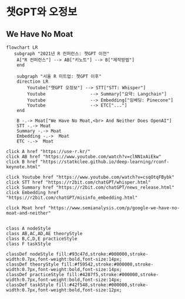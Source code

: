 # 챗GPT와 오정보

## We Have No Moat

```mermaid
flowchart LR
   subgraph "2021년 R 컨퍼런스: 챗GPT 이전"
    A["R 컨퍼런스"] --> AB["키노트"] --> B["제작방법"]
    end
    
    subgraph "서울 R 미트업: 챗GPT 이후"
    direction LR
        Youtube["챗GPT 오정보"] --> STT["STT: Whisper"]
        Youtube                 --> Summary["요약: Langchain"]
        Youtube                 --> Embedding["임베딩: Pinecone"]
        Youtube                 --> ETC["..."]
    end

    B -.-> Moat["We Have No Moat,<br> And Neither Does OpenAI"]
    STT -.-> Moat 
    Summary -.-> Moat 
    Embedding -.->  Moat
    ETC -.->  Moat

click A href "https://use-r.kr/"
click AB href "https://www.youtube.com/watch?v=clNN1xAiEkw"
click B href "https://statkclee.github.io/deep-learning/rconf-keynote.html"

click Youtube href "https://www.youtube.com/watch?v=csqOtqFBybk"
click STT href "https://r2bit.com/chatGPT/whisper.html"
click Summary href "https://r2bit.com/chatGPT/news_release.html"
click Embedding href "https://r2bit.com/chatGPT/misinfo_embedding.html"

click Moat href "https://www.semianalysis.com/p/google-we-have-no-moat-and-neither"


class A nodeStyle
class AB,AC,AD,AE theoryStyle
class B,C,D,E practiceStyle
class F taskStyle

classDef nodeStyle fill:#93c47d,stroke:#000000,stroke-width:0.7px,font-weight:bold,font-size:14px;
classDef theoryStyle fill:#f59542,stroke:#000000,stroke-width:0.7px,font-weight:bold,font-size:14px;
classDef practiceStyle fill:#4287f5,stroke:#000000,stroke-width:0.7px,font-weight:bold,font-size:14px;
classDef taskStyle fill:#42f548,stroke:#000000,stroke-width:0.7px,font-weight:bold,font-size:12px;
```
